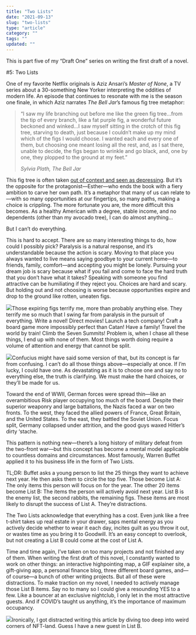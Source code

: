 ```yaml
---
title: "Two Lists"
date: "2021-09-13"
slug: "two-lists"
type: "article"
category: ""
tags: ""
updated: ""
---
```


This is part five of my “Draft One” series on writing the first draft of a novel.

#5: Two Lists

One of my favorite Netflix originals is Aziz Ansari’s *Master of None*, a TV series about a 30-something New Yorker interpreting the oddities of modern life. An episode that continues to resonate with me is the season one finale, in which Aziz narrates *The Bell Jar*’s famous fig tree metaphor:

> “I saw my life branching out before me like the green fig tree…from the tip of every branch, like a fat purple fig, a wonderful future beckoned and winked…I saw myself sitting in the crotch of this fig tree, starving to death, just because I couldn’t make up my mind which of the figs I would choose. I wanted each and every one of them, but choosing one meant losing all the rest, and, as I sat there, unable to decide, the figs began to wrinkle and go black, and, one by one, they plopped to the ground at my feet.”
> 
> <cite>Sylvia Plath, *The Bell Jar*</cite>

This fig tree is often taken [out of context and seen as depressing](https://www.bustle.com/p/the-fig-tree-quote-in-the-bell-jar-is-always-used-out-of-context-it-actually-changes-the-entire-meaning-8509944). But it’s the opposite for the protagonist—Esther—who ends the book with a fiery ambition to carve her own path. It’s a metaphor that many of us can relate to—with so many opportunities at our fingertips, so many paths, making a choice is crippling. The more fortunate you are, the more difficult this becomes. As a healthy American with a degree, stable income, and no dependents (other than my avocado tree), I can do almost anything…

But I can’t do everything.

This is hard to accept. There are so many interesting things to do, how could I possibly pick? Paralysis is a natural response, and it’s understandable because the action is scary. Moving to that place you always wanted to live means saying goodbye to your current home—to friends, family, comfort—and accepting you might be lonely. Pursuing your dream job is scary because what if you fail and come to face the hard truth that you don’t have what it takes? Speaking with someone you find attractive can be humiliating if they reject you. Choices are hard and scary. But holding out and not choosing is worse because opportunities expire and drop to the ground like rotten, uneaten figs.

![](../../uploads/2021/09/2-list-tree.png)Those expiring figs terrify me, more than probably anything else. They terrify me so much that I swing far from paralysis in the pursuit of everything. Write a novel! Direct movies! Launch a tech company! Craft a board game more impossibly perfect than Catan! Have a family! Travel the world by train! Climb the Seven Summits! Problem is, when I chase all these things, I end up with none of them. Most things worth doing require a volume of attention and energy that cannot be split.

![](../../uploads/2021/09/2-list-rabbits.png)Confucius might have said some version of that, but its concept is far from confusing. I can’t do all those things above—especially at once. If I’m lucky, I could have one. As devastating as it is to choose one and say no to everything else, the truth is clarifying. We must make the hard choices, or they’ll be made for us.

Toward the end of WWII, German forces were spread thin—like an overambitious Risk player occupying too much of the board. Despite their superior weaponry and large battalions, the Nazis faced a war on two fronts. To the west, they faced the allied powers of France, Great Britain, and the United States. To the east, they battled the Soviet Union. Focus split, Germany collapsed under attrition, and the good guys waxed Hitler’s dirty ‘stache.

This pattern is nothing new—there’s a long history of military defeat from the two-front war—but this concept has become a mental model applicable to countless domains and circumstances. Most famously, Warren Buffet applied it to his business life in the form of Two Lists.

TL;DR: Buffet asks a young person to list the 25 things they want to achieve next year. He then asks them to circle the top five. Those become List A: The only items this person will focus on for the year. The other 20 items become List B: The items the person will actively avoid next year. List B is the enemy list, the second rabbits, the remaining figs. These items are most likely to disrupt the success of List A. They’re distractions.

The Two Lists acknowledge that everything has a cost. Even junk like a free t-shirt takes up real estate in your drawer, saps mental energy as you actively decide whether to wear it each day, incites guilt as you throw it out, or wastes time as you bring it to Goodwill. It’s an easy concept to overlook, but not creating a List B could come at the cost of List A.

Time and time again, I’ve taken on too many projects and not finished any of them. When writing the first draft of this novel, I constantly wanted to work on other things: an interactive highpointing map, a GIF explainer site, a gift-giving app, a personal finance blog, three different board games, and—of course—a bunch of other writing projects. But all of these were distractions. To make traction on my novel, I needed to actively manage those List B items. Say no to many so I could give a resounding YES to a few. Like a bouncer at an exclusive nightclub, I only let in the most attractive guests. And if COVID’s taught us anything, it’s the importance of maximum occupancy.

![](../../uploads/2021/09/2-lists-club.png)Ironically, I got distracted writing this article by diving too deep into weird corners of NFT-land. Guess I have a new guest in List B.